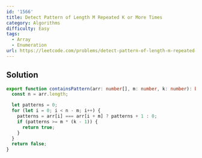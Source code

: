 ```yaml
---
id: '1566'
title: Detect Pattern of Length M Repeated K or More Times
category: Algorithms
difficulty: Easy
tags:
  - Array
  - Enumeration
url: https://leetcode.com/problems/detect-pattern-of-length-m-repeated-k-or-more-times
---
```


## Solution

```typescript filename="solution.ts" copy
export function containsPattern(arr: number[], m: number, k: number): boolean {
  const n = arr.length;

  let patterns = 0;
  for (let i = 0; i < n - m; i++) {
    patterns = arr[i] === arr[i + m] ? patterns + 1 : 0;
    if (patterns >= m * (k - 1)) {
      return true;
    }
  }
  return false;
}
```
